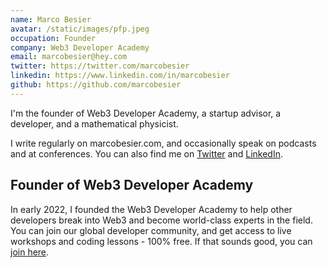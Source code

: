 ```yaml
---
name: Marco Besier
avatar: /static/images/pfp.jpeg
occupation: Founder
company: Web3 Developer Academy
email: marcobesier@hey.com
twitter: https://twitter.com/marcobesier
linkedin: https://www.linkedin.com/in/marcobesier
github: https://github.com/marcobesier
---
```


I'm the founder of Web3 Developer Academy, a startup advisor, a developer, and a mathematical physicist.

I write regularly on marcobesier.com, and occasionally speak on podcasts and at conferences.
You can also find me on [Twitter](https://twitter.com/marcobesier) and [LinkedIn](https://linkedin.com/in/marcobesier).

## Founder of Web3 Developer Academy

In early 2022, I founded the Web3 Developer Academy to help other developers break into Web3 and become world-class experts in the field.
You can join our global developer community, and get access to live workshops and coding lessons - 100% free.
If that sounds good, you can [join here](https://membership.marcobesier.com).